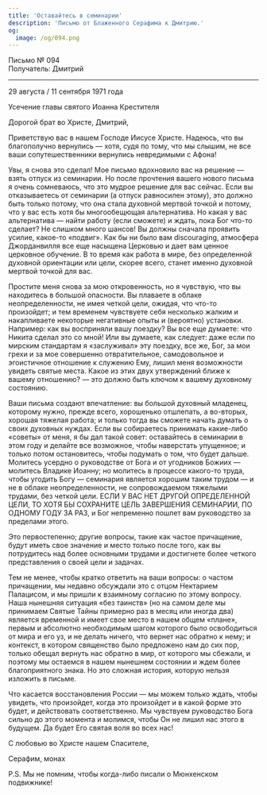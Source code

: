 ```yaml
---
title: 'Оставайтесь в семинарии'
description: 'Письмо от Блаженного Серафима к Дмитрию.'
og:
  image: /og/094.png
---
```


<div style={{textAlign:'right', fontFamily:'monospace'}}>Письмо № 094</div>
<div style={{textAlign:'left', fontFamily:'monospace'}}>Получатель: Дмитрий</div>

---

29 августа / 11 сентября 1971 года

Усечение главы святого Иоанна Крестителя

Дорогой брат во Христе, Дмитрий,

Приветствую вас в нашем Господе Иисусе Христе. Надеюсь, что вы благополучно вернулись — хотя, судя по тому, что мы слышим, не все ваши сопутешественники вернулись невредимыми с Афона!

Увы, я снова это сделал! Мое письмо вдохновило вас на решение — взять отпуск из семинарии. Но после прочтения вашего нового письма я очень сомневаюсь, что это мудрое решение для вас сейчас. Если вы отказываетесь от семинарии (а отпуск равносилен этому), это должно быть только потому, что она стала духовной мертвой точкой и потому, что у вас есть хотя бы многообещющая альтернатива. Но какая у вас альтернатива — найти работу (если сможете) и ждать, пока Бог что-то сделает? Не слишком много шансов! Вы должны сначала проявить усилие, какое-то «подвиг». Как бы ни было вам discouraging, атмосфера Джорданвилля все еще насыщена Церковью и дает вам ценное церковное обучение. В то время как работа в мире, без определенной духовной ориентации или цели, скорее всего, станет именно духовной мертвой точкой для вас.

Простите меня снова за мою откровенность, но я чувствую, что вы находитесь в большой опасности. Вы плаваете в облаке неопределенности, не имея четкой цели, ожидая, что что-то произойдет; и тем временем чувствуете себя несколько жалким и накапливаете некоторые негативные опыты и (вероятно) установки. Например: как вы восприняли вашу поездку? Вы все еще думаете: что Никита сделал это со мной! Или вы думаете, как следует: даже если по мирским стандартам я «заслуживал» эту поездку, все же, Бог, за мои грехи и за мое совершенно отвратительное, самодовольное и эгоистичное отношение к служению Ему, лишил меня возможности увидеть святые места. Какое из этих двух утверждений ближе к вашему отношению? — это должно быть ключом к вашему духовному состоянию.

Ваши письма создают впечатление: вы большой духовный младенец, которому нужно, прежде всего, хорошенько отшлепать, а во-вторых, хорошая тяжелая работа; и только тогда вы сможете начать думать о своих духовных нуждах. Если вы собираетесь принимать какие-либо «советы» от меня, я бы дал такой совет: оставайтесь в семинарии в этом году и делайте все возможное, чтобы наверстать упущенное; и только потом остановитесь, чтобы подумать о том, что будет дальше. Молитесь усердно о руководстве от Бога и от угодников Божиих — молитесь Владике Иоанну; но молитесь в процессе какого-то труда, чтобы угодить Богу — семинария является хорошим таким трудом — и не в облаке неопределенности, не сопровождаемом тяжелыми трудами, без четкой цели. ЕСЛИ У ВАС НЕТ ДРУГОЙ ОПРЕДЕЛЕННОЙ ЦЕЛИ, ТО ХОТЯ БЫ СОХРАНИТЕ ЦЕЛЬ ЗАВЕРШЕНИЯ СЕМИНАРИИ, ПО ОДНОМУ ГОДУ ЗА РАЗ, и Бог непременно пошлет вам руководство за пределами этого.

Это первостепенно; другие вопросы, такие как частое причащение, будут иметь свое значение и место только после того, как вы потрудитесь над более основными трудами и достигнете более четкого представления о своей цели и задачах.

Тем не менее, чтобы кратко ответить на ваши вопросы: о частом причащении, мы недавно обсуждали это с отцом Нектарием Палацисом, и мы пришли к взаимному согласию по этому вопросу. Наша нынешняя ситуация «без таинств» (но на самом деле мы принимаем Святые Тайны примерно раз в месяц или иногда два) является временной и имеет свое место в нашем общем «плане», первым и абсолютно необходимым шагом которого было освободиться от мира и его уз, и не делать ничего, что вернет нас обратно к нему; и контекст, в котором священство было предложено нам до сих пор, только обещал вернуть нас обратно в мир, от которого мы сбежали, и поэтому мы остаемся в нашем нынешнем состоянии и ждем более благоприятного знака. Но это сложная история, которую нельзя изложить в письме.

Что касается восстановления России — мы можем только ждать, чтобы увидеть, что произойдет, когда это произойдет и в какой форме это будет, и действовать соответственно. Мы чувствуем руководство Бога сильно до этого момента и молимся, чтобы Он не лишил нас этого в будущем. Да будет Его святая воля во всех нас!

С любовью во Христе нашем Спасителе,

Серафим, монах

P.S. Мы не помним, чтобы когда-либо писали о Мюнхенском подвижнике!
